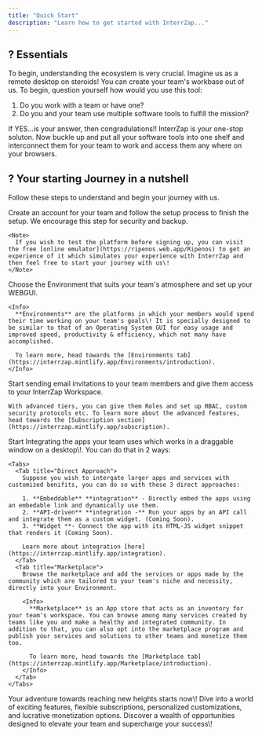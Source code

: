 ```yaml
---
title: "Quick Start"
description: "Learn how to get started with InterrZap..."
---
```


## ? Essentials

To begin, understanding the ecosystem is very crucial. Imagine us as a remote desktop on steroids\! You can create your team's workbase out of us. To begin, question yourself how would you use this tool:

1. Do you work with a team or have one?
2. Do you and your team use multiple software tools to fulfill the mission?

If YES...is your answer, then congradulations\!\! InterrZap is your one-stop soluton. Now buckle up and put all your software tools into one shelf and interconnect them for your team to work and access them any where on your browsers.

## ? Your starting Journey in a nutshell

Follow these steps to understand and begin your journey with us.

<Steps>
  <Step title="Create an InterrZap account">
    Create an account for your team and follow the setup process to finish the setup. We encourage this step for security and backup.

    <Note>
      If you wish to test the platform before signing up, you can visit the free [online emulator](https://ripenos.web.app/Ripenos) to get an experience of it which simulates your experience with InterrZap and then feel free to start your journey with us\!
    </Note>
  </Step>
  <Step title="Choose and customize your Environment">
    Choose the Environment that suits your team's atmosphere and set up your WEBGUI.

    <Info>
      **Environments** are the platforms in which your members would spend their time working on your team's goals\! It is specially designed to be similar to that of an Operating System GUI for easy usage and improved speed, productivity & efficiency, which not many have accomplished.

      To learn more, head towards the [Environments tab](https://interrzap.mintlify.app/Environments/introduction).
    </Info>
  </Step>
  <Step title="Invite your team members">
    Start sending email invitations to your team members and give them access to your InterrZap Workspace.

    With advanced tiers, you can give them Roles and set up RBAC, custom security protocols etc. To learn more about the advanced features, head towards the [Subscription section](https://interrzap.mintlify.app/subscription).
  </Step>
  <Step title="Integrate apps and software services">
    Start Integrating the apps your team uses which works in a draggable window on a desktop\!. You can do that in 2 ways:

    <Tabs>
      <Tab title="Direct Approach">
        Suppose you wish to intergate larger apps and services with customized benifits, you can do so with these 3 direct approaches:

        1. **Embeddable** **integration** - Directly embed the apps using an embedable link and dynamically use them.
        2. **API-driven** **integration -** Run your apps by an API call and integrate them as a custom widget. (Coming Soon).
        3. **Widget **- Connect the app with its HTML-JS widget snippet that renders it (Coming Soon).

        Learn more about integration [here](https://interrzap.mintlify.app/integration).
      </Tab>
      <Tab title="Marketplace">
        Browse the marketplace and add the services or apps made by the community which are tailored to your team's niche and necessity, directly into your Environment.

        <Info>
          **Marketplace** is an App store that acts as an inventory for your team's workspace. You can browse among many services created by teams like you and make a healthy and integrated community. In addition to that, you can also opt into the marketplace program and publish your services and solutions to other teams and monetize them too.

          To learn more, head towards the [Marketplace tab](https://interrzap.mintlify.app/Marketplace/introduction).
        </Info>
      </Tab>
    </Tabs>
  </Step>
  <Step title="Join the cruise of the Beyonder of the Internet ✨">
    Your adventure towards reaching new heights starts now\! Dive into a world of exciting features, flexible subscriptions, personalized customizations, and lucrative monetization options. Discover a wealth of opportunities designed to elevate your team and supercharge your success\!
  </Step>
</Steps>